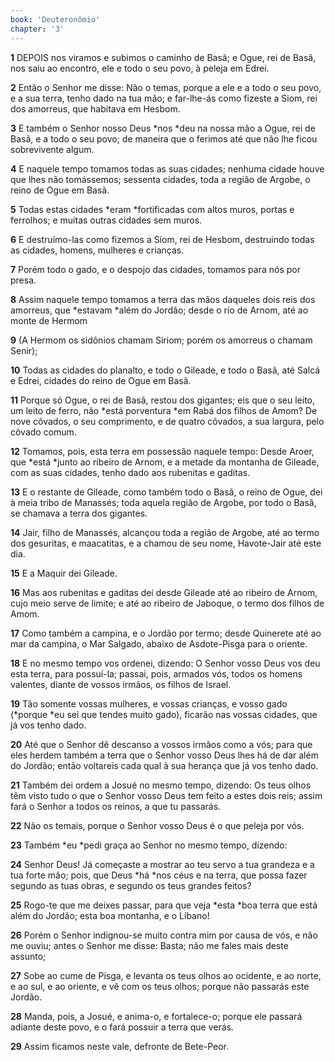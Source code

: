 ```yaml
---
book: 'Deuteronômio'
chapter: '3'
---
```


**1** DEPOIS nos viramos e subimos o caminho de Basã; e Ogue, rei de Basã, nos saiu ao encontro, ele e todo o seu povo, à peleja em Edrei.

**2** Então o Senhor me disse: Não o temas, porque a ele e a todo o seu povo, e a sua terra, tenho dado na tua mão; e far-lhe-ás como fizeste a Siom, rei dos amorreus, que habitava em Hesbom.

**3** E também o Senhor nosso Deus *nos *deu na nossa mão a Ogue, rei de Basã, e a todo o seu povo; de maneira que o ferimos até que não lhe ficou sobrevivente algum.

**4** E naquele tempo tomamos todas as suas cidades; nenhuma cidade houve que lhes não tomássemos; sessenta cidades, toda a região de Argobe, o reino de Ogue em Basã.

**5** Todas estas cidades *eram *fortificadas com altos muros, portas e ferrolhos; e muitas outras cidades sem muros.

**6** E destruímo-las como fizemos a Siom, rei de Hesbom, destruindo todas as cidades, homens, mulheres e crianças.

**7** Porém todo o gado, e o despojo das cidades, tomamos para nós por presa.

**8** Assim naquele tempo tomamos a terra das mãos daqueles dois reis dos amorreus, que *estavam *além do Jordão; desde o rio de Arnom, até ao monte de Hermom

**9** (A Hermom os sidônios chamam Siriom; porém os amorreus o chamam Senir);

**10** Todas as cidades do planalto, e todo o Gileade, e todo o Basã, até Salcá e Edrei, cidades do reino de Ogue em Basã.

**11** Porque só Ogue, o rei de Basã, restou dos gigantes; eis que o seu leito, um leito de ferro, não *está porventura *em Rabá dos filhos de Amom? De nove côvados, o seu comprimento, e de quatro côvados, a sua largura, pelo côvado comum.

**12** Tomamos, pois, esta terra em possessão naquele tempo: Desde Aroer, que *está *junto ao ribeiro de Arnom, e a metade da montanha de Gileade, com as suas cidades, tenho dado aos rubenitas e gaditas.

**13** E o restante de Gileade, como também todo o Basã, o reino de Ogue, dei à meia tribo de Manassés; toda aquela região de Argobe, por todo o Basã, se chamava a terra dos gigantes.

**14** Jair, filho de Manassés, alcançou toda a região de Argobe, até ao termo dos gesuritas, e maacatitas, e a chamou de seu nome, Havote-Jair até este dia.

**15** E a Maquir dei Gileade.

**16** Mas aos rubenitas e gaditas dei desde Gileade até ao ribeiro de Arnom, cujo meio serve de limite; e até ao ribeiro de Jaboque, o termo dos filhos de Amom.

**17** Como também a campina, e o Jordão por termo; desde Quinerete até ao mar da campina, o Mar Salgado, abaixo de Asdote-Pisga para o oriente.

**18** E no mesmo tempo vos ordenei, dizendo: O Senhor vosso Deus vos deu esta terra, para possuí-la; passai, pois, armados vós, todos os homens valentes, diante de vossos irmãos, os filhos de Israel.

**19** Tão somente vossas mulheres, e vossas crianças, e vosso gado (*porque *eu sei que tendes muito gado), ficarão nas vossas cidades, que já vos tenho dado.

**20** Até que o Senhor dê descanso a vossos irmãos como a vós; para que eles herdem também a terra que o Senhor vosso Deus lhes há de dar além do Jordão; então voltareis cada qual à sua herança que já vos tenho dado.

**21** Também dei ordem a Josué no mesmo tempo, dizendo: Os teus olhos têm visto tudo o que o Senhor vosso Deus tem feito a estes dois reis; assim fará o Senhor a todos os reinos, a que tu passarás.

**22** Não os temais, porque o Senhor vosso Deus é o que peleja por vós.

**23** Também *eu *pedi graça ao Senhor no mesmo tempo, dizendo:

**24** Senhor Deus! Já começaste a mostrar ao teu servo a tua grandeza e a tua forte mão; pois, que Deus *há *nos céus e na terra, que possa fazer segundo as tuas obras, e segundo os teus grandes feitos?

**25** Rogo-te que me deixes passar, para que veja *esta *boa terra que está além do Jordão; esta boa montanha, e o Líbano!

**26** Porém o Senhor indignou-se muito contra mim por causa de vós, e não me ouviu; antes o Senhor me disse: Basta; não me fales mais deste assunto;

**27** Sobe ao cume de Pisga, e levanta os teus olhos ao ocidente, e ao norte, e ao sul, e ao oriente, e vê com os teus olhos; porque não passarás este Jordão.

**28** Manda, pois, a Josué, e anima-o, e fortalece-o; porque ele passará adiante deste povo, e o fará possuir a terra que verás.

**29** Assim ficamos neste vale, defronte de Bete-Peor.

